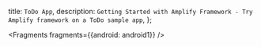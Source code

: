   title: `ToDo App`,
  description: `Getting Started with Amplify Framework - Try Amplify framework on a ToDo sample app`,
};


<Fragments fragments={{android: android1}} />
